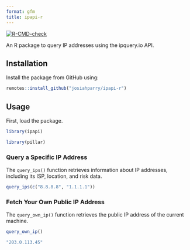 ```yaml
---
format: gfm
title: ipapi-r
---
```


[![R-CMD-check](https://github.com/JosiahParry/ipapi-r/actions/workflows/R-CMD-check.yaml/badge.svg)](https://github.com/JosiahParry/ipapi-r/actions/workflows/R-CMD-check.yaml)

An R package to query IP addresses using the ipquery.io API.

## Installation

Install the package from GitHub using:

```r
remotes::install_github("josiahparry/ipapi-r")
```

## Usage

First, load the package. 

```r
library(ipapi)
```

```r
library(pillar)
```

### Query a Specific IP Address

The `query_ips()` function retrieves information about IP addresses, including its ISP, location, and risk data.

```r
query_ips(c("8.8.8.8", "1.1.1.1"))
```

### Fetch Your Own Public IP Address

The `query_own_ip()` function retrieves the public IP address of the current machine.

```r
query_own_ip()
```
```r
"203.0.113.45"
```